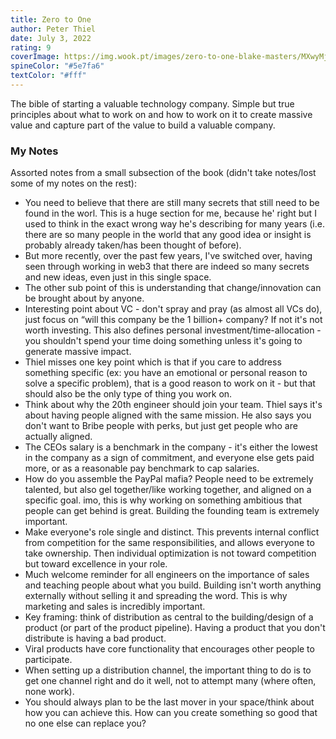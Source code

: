 ```yaml
---
title: Zero to One
author: Peter Thiel
date: July 3, 2022
rating: 9
coverImage: https://img.wook.pt/images/zero-to-one-blake-masters/MXwyMjE1NzUyM3wxODAzNjM1OXwxNTcxMDIyMTAyMDAw/500x
spineColor: "#5e7fa6"
textColor: "#fff"
---
```


The bible of starting a valuable technology company. Simple but true principles about what to work on and how to work on it to create massive value and capture part of the value to build a valuable company.

### My Notes

Assorted notes from a small subsection of the book (didn't take notes/lost some of my notes on the rest):

- You need to believe that there are still many secrets that still need to be found in the worl. This is a huge section for me, because he&apos; right but I used to think in the exact wrong way he&apos;s describing for many years (i.e. there are so many people in the world that any good idea or insight is probably already taken/has been thought of before).
- But more recently, over the past few years, I've switched over, having seen through working in web3 that there are indeed so many secrets and new ideas, even just in this single space.
- The other sub point of this is understanding that change/innovation can be brought about by anyone.
- Interesting point about VC - don&apos;t spray and pray (as almost all VCs do), just focus on “will this company be the 1 billion+ company? If not it&apos;s not worth investing. This also defines personal investment/time-allocation - you shouldn&apos;t spend your time doing something unless it&apos;s going to generate massive impact.
- Thiel misses one key point which is that if you care to address something specific (ex: you have an emotional or personal reason to solve a specific problem), that is a good reason to work on it - but that should also be the only type of thing you work on.
- Think about why the 20th engineer should join your team. Thiel says it&apos;s about having people aligned with the same mission. He also says you don&apos;t want to Bribe people with perks, but just get people who are actually aligned.
- The CEOs salary is a benchmark in the company - it&apos;s either the lowest in the company as a sign of commitment, and everyone else gets paid more, or as a reasonable pay benchmark to cap salaries.
- How do you assemble the PayPal mafia? People need to be extremely talented, but also gel together/like working together, and aligned on a specific goal. imo, this is why working on something ambitious that people can get behind is great. Building the founding team is extremely important.
- Make everyone&apos;s role single and distinct. This prevents internal conflict from competition for the same responsibilities, and allows everyone to take ownership. Then individual optimization is not toward competition but toward excellence in your role.
- Much welcome reminder for all engineers on the importance of sales and teaching people about what you build. Building isn&apos;t worth anything externally without selling it and spreading the word. This is why marketing and sales is incredibly important.
- Key framing: think of distribution as central to the building/design of a product (or part of the product pipeline). Having a product that you don&apos;t distribute is having a bad product.
- Viral products have core functionality that encourages other people to participate.
- When setting up a distribution channel, the important thing to do is to get one channel right and do it well, not to attempt many (where often, none work).
- You should always plan to be the last mover in your space/think about how you can achieve this. How can you create something so good that no one else can replace you?
